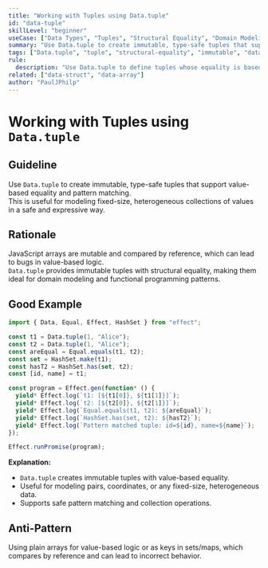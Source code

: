 ```yaml
---
title: "Working with Tuples using Data.tuple"
id: "data-tuple"
skillLevel: "beginner"
useCase: ["Data Types", "Tuples", "Structural Equality", "Domain Modeling"]
summary: "Use Data.tuple to create immutable, type-safe tuples that support value-based equality and pattern matching."
tags: ["Data.tuple", "tuple", "structural-equality", "immutable", "data-type", "effect"]
rule:
  description: "Use Data.tuple to define tuples whose equality is based on their contents, enabling safe and predictable comparisons and pattern matching."
related: ["data-struct", "data-array"]
author: "PaulJPhilp"
---
```


# Working with Tuples using `Data.tuple`

## Guideline

Use `Data.tuple` to create immutable, type-safe tuples that support value-based equality and pattern matching.  
This is useful for modeling fixed-size, heterogeneous collections of values in a safe and expressive way.

## Rationale

JavaScript arrays are mutable and compared by reference, which can lead to bugs in value-based logic.  
`Data.tuple` provides immutable tuples with structural equality, making them ideal for domain modeling and functional programming patterns.

## Good Example

```typescript
import { Data, Equal, Effect, HashSet } from "effect";

const t1 = Data.tuple(1, "Alice");
const t2 = Data.tuple(1, "Alice");
const areEqual = Equal.equals(t1, t2);
const set = HashSet.make(t1);
const hasT2 = HashSet.has(set, t2);
const [id, name] = t1;

const program = Effect.gen(function* () {
  yield* Effect.log(`t1: [${t1[0]}, ${t1[1]}]`);
  yield* Effect.log(`t2: [${t2[0]}, ${t2[1]}]`);
  yield* Effect.log(`Equal.equals(t1, t2): ${areEqual}`);
  yield* Effect.log(`HashSet.has(set, t2): ${hasT2}`);
  yield* Effect.log(`Pattern matched tuple: id=${id}, name=${name}`);
});

Effect.runPromise(program);

```

**Explanation:**  
- `Data.tuple` creates immutable tuples with value-based equality.
- Useful for modeling pairs, coordinates, or any fixed-size, heterogeneous data.
- Supports safe pattern matching and collection operations.

## Anti-Pattern

Using plain arrays for value-based logic or as keys in sets/maps, which compares by reference and can lead to incorrect behavior.
